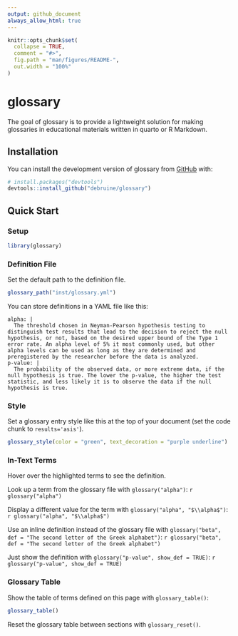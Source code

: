 ```yaml
---
output: github_document
always_allow_html: true
---
```


<!-- README.md is generated from README.Rmd. Please edit that file -->

```r
knitr::opts_chunk$set(
  collapse = TRUE,
  comment = "#>",
  fig.path = "man/figures/README-",
  out.width = "100%"
)
```

# glossary

<!-- badges: start -->
<!-- badges: end -->

The goal of glossary is to provide a lightweight solution for making glossaries in educational materials written in quarto or R Markdown.

## Installation

You can install the development version of glossary from [GitHub](https://github.com/) with:

``` r
# install.packages("devtools")
devtools::install_github("debruine/glossary")
```

## Quick Start

### Setup

```r
library(glossary)
```

### Definition File

Set the default path to the definition file.

```r
glossary_path("inst/glossary.yml")
```

You can store definitions in a YAML file like this:

```
alpha: |
  The threshold chosen in Neyman-Pearson hypothesis testing to distinguish test results that lead to the decision to reject the null hypothesis, or not, based on the desired upper bound of the Type 1 error rate. An alpha level of 5% it most commonly used, but other alpha levels can be used as long as they are determined and preregistered by the researcher before the data is analyzed.
p-value: |
  The probability of the observed data, or more extreme data, if the null hypothesis is true. The lower the p-value, the higher the test statistic, and less likely it is to observe the data if the null hypothesis is true.
```

### Style

Set a glossary entry style like this at the top of your document (set the code chunk to `results='asis'`).

```r
glossary_style(color = "green", text_decoration = "purple underline")
```

### In-Text Terms

Hover over the highlighted terms to see the definition.

Look up a term from the glossary file with `glossary("alpha")`: `r glossary("alpha")`

Display a different value for the term with `glossary("alpha", "$\\alpha$")`: `r glossary("alpha", "$\\alpha$")`

Use an inline definition instead of the glossary file with `glossary("beta", def = "The second letter of the Greek alphabet")`: `r glossary("beta", def = "The second letter of the Greek alphabet")`

Just show the definition with `glossary("p-value", show_def = TRUE)`: `r glossary("p-value", show_def = TRUE)`

### Glossary Table

Show the table of terms defined on this page with `glossary_table()`:

```r
glossary_table()
```

Reset the glossary table between sections with `glossary_reset()`.


